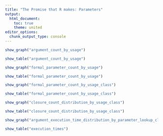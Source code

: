 ```yaml
---
title: "The Promise that R makes: Parameters"
output:
  html_document:
    toc: true
    theme: united
editor_options:
  chunk_output_type: console
---
```


<style type="text/css">
.main-container {
  max-width: 1200px;
  margin-left: auto;
  margin-right: auto;
  padding-left: 15px;
  padding-right: 15px;
}

.datatables {
    height: 575px !important; 
}
</style>


```r
show_graph("argument_count_by_usage")
```

```r
show_table("argument_count_by_usage")
```

```r
show_graph("formal_parameter_count_by_usage")
```

```r
show_table("formal_parameter_count_by_usage")
```

```r
show_graph("formal_parameter_count_by_usage_class")
```

```r
show_table("formal_parameter_count_by_usage_class")
```

```r
show_graph("closure_count_distribution_by_usage_class")
```

```r
show_table("closure_count_distribution_by_usage_class")
```

```r
show_graph("argument_execution_time_distribution_by_parameter_lookup_class")
```

```r
show_table("execution_times")
```

